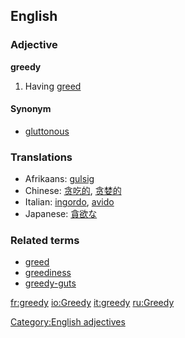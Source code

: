 ==English==
===Adjective===
'''greedy'''

# Having [[greed]]

====Synonym====
*[[gluttonous]]

===Translations===
*Afrikaans: [[gulsig]] 
*Chinese: [[贪吃的]], [[贪婪的]]
*Italian: [[ingordo]], [[avido]]
*Japanese: [[貪欲な]]

===Related terms===
*[[greed]]
*[[greediness]]
*[[greedy-guts]]
[[Category:English adjectives]]

[[fr:greedy]]
[[io:Greedy]]
[[it:greedy]]
[[ru:Greedy]]